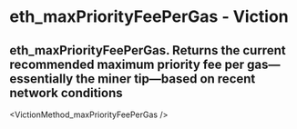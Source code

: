 # eth_maxPriorityFeePerGas - Viction

## eth_maxPriorityFeePerGas. Returns the current recommended maximum priority fee per gas—essentially the miner tip—based on recent network conditions


<VictionMethod_maxPriorityFeePerGas />
